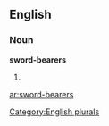 ==English==

===Noun===
'''sword-bearers'''

# {{plural of|[[sword-bearer]]}}

[[Category:English plurals]]

[[ar:sword-bearers]]